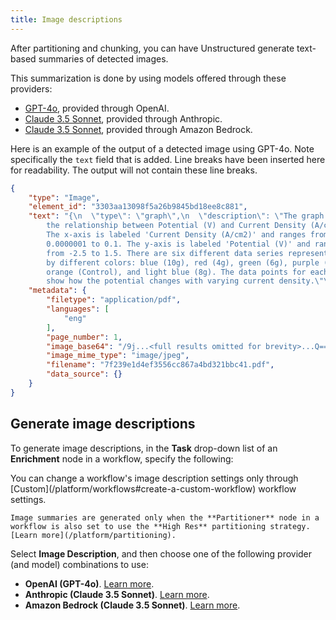 ```yaml
---
title: Image descriptions
---
```


After partitioning and chunking, you can have Unstructured generate text-based summaries of detected images.

This summarization is done by using models offered through these providers:

- [GPT-4o](https://openai.com/index/hello-gpt-4o/), provided through OpenAI.
- [Claude 3.5 Sonnet](https://www.anthropic.com/news/claude-3-5-sonnet), provided through Anthropic. 
- [Claude 3.5 Sonnet](https://aws.amazon.com/bedrock/claude/), provided through Amazon Bedrock.

Here is an example of the output of a detected image using GPT-4o. Note specifically the `text` field that is added. 
Line breaks have been inserted here for readability. The output will not contain these line breaks. 

```json
{
    "type": "Image",
    "element_id": "3303aa13098f5a26b9845bd18ee8c881",
    "text": "{\n  \"type\": \"graph\",\n  \"description\": \"The graph shows 
        the relationship between Potential (V) and Current Density (A/cm2). 
        The x-axis is labeled 'Current Density (A/cm2)' and ranges from 
        0.0000001 to 0.1. The y-axis is labeled 'Potential (V)' and ranges 
        from -2.5 to 1.5. There are six different data series represented 
        by different colors: blue (10g), red (4g), green (6g), purple (2g), 
        orange (Control), and light blue (8g). The data points for each series 
        show how the potential changes with varying current density.\"\n}",
    "metadata": {
        "filetype": "application/pdf",
        "languages": [
            "eng"
        ],
        "page_number": 1,
        "image_base64": "/9j...<full results omitted for brevity>...Q==",
        "image_mime_type": "image/jpeg",
        "filename": "7f239e1d4ef3556cc867a4bd321bbc41.pdf",
        "data_source": {}
    }
}
```

## Generate image descriptions

To generate image descriptions, in the **Task** drop-down list of an **Enrichment** node in a workflow, specify the following:

<Note>
    You can change a workflow's image description settings only through [Custom](/platform/workflows#create-a-custom-workflow) workflow settings.
    
    Image summaries are generated only when the **Partitioner** node in a workflow is also set to use the **High Res** partitioning strategy. [Learn more](/platform/partitioning).
</Note>

Select **Image Description**, and then choose one of the following provider (and model) combinations to use:

- **OpenAI (GPT-4o)**. [Learn more](https://openai.com/index/hello-gpt-4o/).
- **Anthropic (Claude 3.5 Sonnet)**. [Learn more](https://www.anthropic.com/news/claude-3-5-sonnet).
- **Amazon Bedrock (Claude 3.5 Sonnet)**. [Learn more](https://aws.amazon.com/bedrock/claude/).